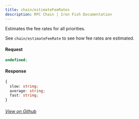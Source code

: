 ```yaml
---
title: chain/estimateFeeRates
description: RPC Chain | Iron Fish Documentation
---
```


Estimates the fee rates for all priorities.

See `chain/estimateFeeRate` to see how fee rates are estimated.

#### Request

```ts
undefined;
```

#### Response

```ts
{
  slow: string;
  average: string;
  fast: string;
}
```

###### [View on Github](https://github.com/iron-fish/ironfish/blob/master/ironfish/src/rpc/routes/chain/estimateFeeRates.ts)
